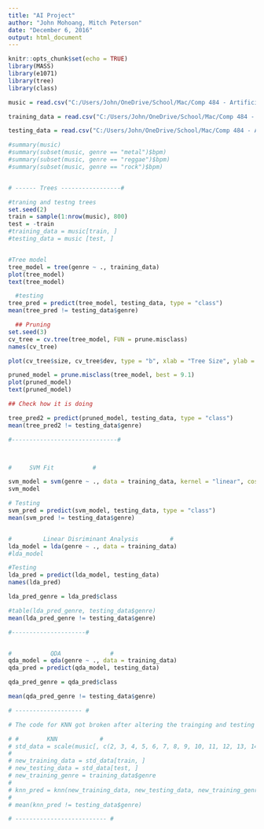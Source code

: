 ```yaml
---
title: "AI Project"
author: "John Mohoang, Mitch Peterson"
date: "December 6, 2016"
output: html_document
---
```


```r
knitr::opts_chunk$set(echo = TRUE)
library(MASS)
library(e1071)
library(tree)
library(class)
```



```r
music = read.csv("C:/Users/John/OneDrive/School/Mac/Comp 484 - Artificial Intelligence/Project/Aubio Fature Extractor/music.csv")

training_data = read.csv("C:/Users/John/OneDrive/School/Mac/Comp 484 - Artificial Intelligence/Project/Aubio Fature Extractor/Train.csv")

testing_data = read.csv("C:/Users/John/OneDrive/School/Mac/Comp 484 - Artificial Intelligence/Project/Aubio Fature Extractor/Train.csv")

#summary(music)
#summary(subset(music, genre == "metal")$bpm)
#summary(subset(music, genre == "reggae")$bpm)
#summary(subset(music, genre == "rock")$bpm)


# ------ Trees -----------------#

#traning and testng trees
set.seed(2)
train = sample(1:nrow(music), 800)
test = -train
#training_data = music[train, ]
#testing_data = music [test, ]


#Tree model
tree_model = tree(genre ~ ., training_data)
plot(tree_model)
text(tree_model)

  #testing 
tree_pred = predict(tree_model, testing_data, type = "class")
mean(tree_pred != testing_data$genre)

  ## Pruning 
set.seed(3)
cv_tree = cv.tree(tree_model, FUN = prune.misclass)
names(cv_tree)

plot(cv_tree$size, cv_tree$dev, type = "b", xlab = "Tree Size", ylab = "Number of Misclassified Songs")

pruned_model = prune.misclass(tree_model, best = 9.1)
plot(pruned_model)
text(pruned_model)

## Check how it is doing

tree_pred2 = predict(pruned_model, testing_data, type = "class")
mean(tree_pred2 != testing_data$genre)

#------------------------------#



#     SVM Fit           #

svm_model = svm(genre ~ ., data = training_data, kernel = "linear", cost = 10, gamma = 0)
svm_model

# Testing 
svm_pred = predict(svm_model, testing_data, type = "class")
mean(svm_pred != testing_data$genre)


#         Linear Disriminant Analysis         #
lda_model = lda(genre ~ ., data = training_data)
#lda_model

#Testing 
lda_pred = predict(lda_model, testing_data)
names(lda_pred)

lda_pred_genre = lda_pred$class

#table(lda_pred_genre, testing_data$genre)
mean(lda_pred_genre != testing_data$genre)

#---------------------#


#           QDA              #
qda_model = qda(genre ~ ., data = training_data)
qda_pred = predict(qda_model, testing_data)

qda_pred_genre = qda_pred$class

mean(qda_pred_genre != testing_data$genre)

# ------------------- # 

# The code for KNN got broken after altering the trainging and testing Data

# #        KNN            #
# std_data = scale(music[, c(2, 3, 4, 5, 6, 7, 8, 9, 10, 11, 12, 13, 14, 15, 16, 17, 18, 19, 20, 21, 22, 23, 24, 25, 26, 27, 28, 29, 30, 31, 32, 33, 34, 35, 36, 37, 38, 39, 40, 41, 42, 43, 44, 45, 46, 47, 48, 49, 50, 51, 52, 53, 54, 55, 56, 57, 58, 59, 60, 61, 62)])
# 
# new_training_data = std_data[train, ]
# new_testing_data = std_data[test, ]
# new_training_genre = training_data$genre
# 
# knn_pred = knn(new_training_data, new_testing_data, new_training_genre, 3)
# 
# mean(knn_pred != testing_data$genre)

# -------------------------- #
```



